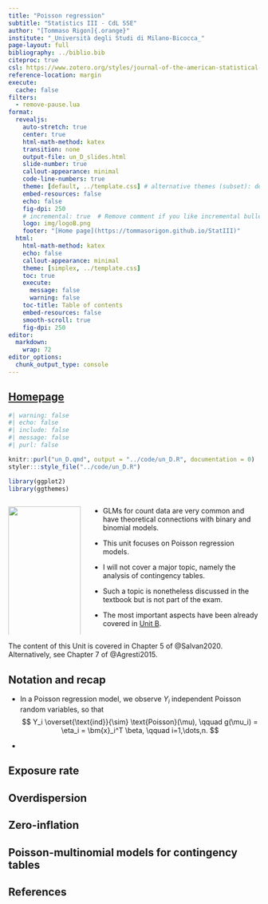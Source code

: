 ```yaml
---
title: "Poisson regression"
subtitle: "Statistics III - CdL SSE"
author: "[Tommaso Rigon]{.orange}"
institute: "_Università degli Studi di Milano-Bicocca_"
page-layout: full
bibliography: ../biblio.bib
citeproc: true
csl: https://www.zotero.org/styles/journal-of-the-american-statistical-association
reference-location: margin
execute:
  cache: false
filters: 
  - remove-pause.lua
format:
  revealjs:
    auto-stretch: true
    center: true
    html-math-method: katex
    transition: none
    output-file: un_D_slides.html
    slide-number: true
    callout-appearance: minimal
    code-line-numbers: true
    theme: [default, ../template.css] # alternative themes (subset): default, night, dark
    embed-resources: false
    echo: false
    fig-dpi: 250
    # incremental: true  # Remove comment if you like incremental bullet points
    logo: img/logoB.png
    footer: "[Home page](https://tommasorigon.github.io/StatIII)"
  html:
    html-math-method: katex
    echo: false
    callout-appearance: minimal
    theme: [simplex, ../template.css]
    toc: true
    execute: 
      message: false
      warning: false
    toc-title: Table of contents
    embed-resources: false
    smooth-scroll: true
    fig-dpi: 250
editor: 
  markdown: 
    wrap: 72
editor_options: 
  chunk_output_type: console
---
```


## [Homepage](../index.html)

```r
#| warning: false
#| echo: false
#| include: false
#| message: false
#| purl: false

knitr::purl("un_D.qmd", output = "../code/un_D.R", documentation = 0)
styler:::style_file("../code/un_D.R")

library(ggplot2)
library(ggthemes)
```

::: columns
::: {.column width="30%"}
![](img/agresti.jpg){width="100%"}

[Alan Agresti](https://en.wikipedia.org/wiki/Alan_Agresti)

Distinguished Professor Emeritus, University of Florida
<!-- *"Pluralitas non est ponenda sine necessitate."* -->

<!-- [William of Ockham]{.grey} -->
:::

::: {.column width="70%"}

- GLMs for [count data]{.blue} are very common and have theoretical connections with binary and binomial models.

- This unit focuses on [Poisson regression models]{.blue}. 

- I will not cover a major topic, namely the analysis of [contingency tables]{.orange}.

- Such a topic is nonetheless discussed in the textbook but is not part of the exam.

- The most important aspects have been already covered in [Unit B](un_.B.html).
:::

:::

:::callout-tip
The content of this Unit is covered in [Chapter 5]{.orange} of @Salvan2020. Alternatively, see [Chapter 7]{.blue} of @Agresti2015.
:::


## Notation and recap

- In a [Poisson regression]{.blue} model, we observe $Y_i$ independent Poisson random variables, so that
$$
Y_i \overset{\text{ind}}{\sim} \text{Poisson}(\mu), \qquad g(\mu_i) = \eta_i = \bm{x}_i^T \beta, \qquad i=1,\dots,n.
$$


- 

## Exposure rate

## Overdispersion

## Zero-inflation

## Poisson-multinomial models for contingency tables

## References